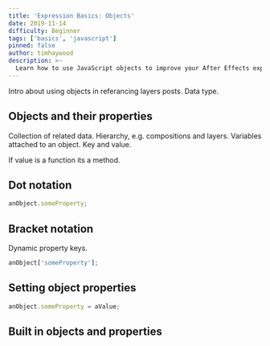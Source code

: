 ```yaml
---
title: 'Expression Basics: Objects'
date: 2019-11-14
difficulty: Beginner
tags: ['basics', 'javascript']
pinned: false
author: timhaywood
description: >-
  Learn how to use JavaScript objects to improve your After Effects expression writing.
---
```


[mdn referance]: https://developer.mozilla.org/en-US/docs/Learn/JavaScript/Objects/Basics


Intro about using objects in referancing layers posts. Data type.

## Objects and their properties

Collection of related data. Hierarchy, e.g. compositions and layers. Variables attached to an object. Key and value.

If value is a function its a method.

## Dot notation

```js
anObject.someProperty;
```

## Bracket notation

Dynamic property keys.

```js
anObject['someProperty'];
```

## Setting object properties

```js
anObject.someProperty = aValue;
```

## Built in objects and properties
